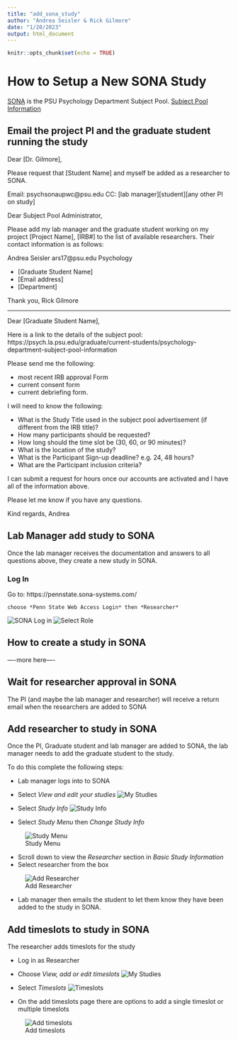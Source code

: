 ```yaml
---
title: "add_sona_study"
author: "Andrea Seisler & Rick Gilmore"
date: "1/20/2023"
output: html_document
---
```


```r
knitr::opts_chunk$set(echo = TRUE)
```

# How to Setup a New SONA Study

[SONA](https://pennstate.sona-systems.com/) is the PSU Psychology Department Subject Pool. [Subject Pool Information](https://psych.la.psu.edu/graduate/current-students/psychology-department-subject-pool-information)


## Email the project PI and the graduate student running the study


Dear [Dr. Gilmore],

Please request that [Student Name] and myself be added as a researcher to SONA.

Email: psychsonaupwc@psu.edu
CC: [lab manager][student][any other PI on study]

Dear Subject Pool Administrator,

Please add my lab manager and the graduate student working on my project [Project Name], [IRB#] to the list of available researchers.  Their contact information is as follows:

Andrea Seisler
ars17@psu.edu
Psychology

- [Graduate Student Name]
- [Email address]
- [Department]


Thank you,
Rick Gilmore

---------------

Dear [Graduate Student Name],

Here is a link to the details of the subject pool: https://psych.la.psu.edu/graduate/current-students/psychology-department-subject-pool-information

Please send me the following: 

- most recent IRB approval Form
- current consent form
- current debriefing form. 

I will need to know the following:

- What is the Study Title used in the subject pool advertisement (if different from the IRB title)?
- How many participants should be requested?
- How long should the time slot be (30, 60, or 90 minutes)?
- What is the location of the study?
- What is the Participant Sign-up deadline? e.g. 24, 48 hours?
- What are the Participant inclusion criteria?

I can submit a request for hours once our accounts are activated and I have all of the information above.


Please let me know if you have any questions. 

Kind regards,
Andrea


## Lab Manager add study to SONA

Once the lab manager receives the documentation and answers to all questions above, they create a new study in SONA.

### Log In

Go to: https://pennstate.sona-systems.com/ 

`choose *Penn State Web Access Login* then *Researcher*`

  ![SONA Log in](imgs/sona-login.png)
  ![Select Role](imgs/sona-role.png)

## How to create a study in SONA


----more here----


## Wait for researcher approval in SONA

The PI (and maybe the lab manager and researcher) will receive a return email when the researchers are added to SONA

## Add researcher to study in SONA

Once the PI, Graduate student and lab manager are added to SONA, the lab manager needs to add the graduate student to the study.

To do this complete the following steps:

 - Lab manager logs into to SONA
 - Select *View and edit your studies*
  ![My Studies](imgs/sona-mystudies.png)

 - Select *Study Info* 
  ![Study Info](imgs/sona-studyinfo.png)
  
  - Select *Study Menu* then *Change Study Info*
 
![Study Menu](imgs/sona-studymenu-change.png)

- Scroll down to view the *Researcher* section in *Basic Study Information*
- Select researcher from the box

![Add Researcher](imgs/sona-add-researcher.png)

- Lab manager then emails the student to let them know they have been added to the study in SONA.

## Add timeslots to study in SONA


The researcher adds timeslots for the study

- Log in as Researcher

- Choose *View, add or edit timeslots*
 ![My Studies](imgs/sona-mystudies.png)

- Select *Timeslots*
![Timeslots](imgs/sona-timeslots.png)
- On the add timeslots page there are options to add a single timeslot or multiple timeslots

![Add timeslots](imgs/sona-add-timeslot.png)
